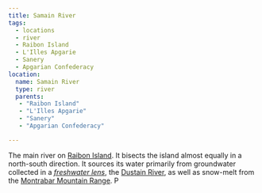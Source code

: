 ```yaml
---
title: Samain River
tags:
  - locations
  - river
  - Raibon Island
  - L'Illes Apgarie
  - Sanery
  - Apgarian Confederacy
location:
  name: Samain River
  type: river
  parents:
   - "Raibon Island"
   - "L'Illes Apgarie"
   - "Sanery"
   - "Apgarian Confederacy"

---
```


The main river on [Raibon Island](/locations/raibon-island). It bisects the island
almost equally in a north-south direction. It sources its water primarily from
groundwater collected in a
*[freshwater lens](https://en.wikipedia.org/wiki/Lens_\(hydrology\))*, the
[Dustain River](/locations/dustain-river), as well as snow-melt from the
[Montrabar Mountain Range](/locations/montrabar-mountain-range).
P
